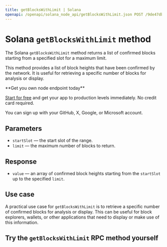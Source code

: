 ---
title: getBlocksWithLimit | Solana
openapi: /openapi/solana_node_api/getBlocksWithLimit.json POST /9de47db917d4f69168e3fed02217d15b
---

# Solana `getBlocksWithLimit` method

The Solana `getBlocksWithLimit` method returns a list of confirmed blocks starting from a specified slot for a maximum limit.

This method provides a list of block heights that have been confirmed by the network. It is useful for retrieving a specific number of blocks for analysis or display.

<Check>
**Get you own node endpoint today**

[Start for free](https://console.chainstack.com/) and get your app to production levels immediately. No credit card required.

You can sign up with your GitHub, X, Google, or Microsoft account.
</Check>


## Parameters

* `startSlot` — the start slot of the range.
* `limit` — the maximum number of blocks to return.

## Response

* `value` — an array of confirmed block heights starting from the `startSlot` up to the specified `limit`.

## Use case

A practical use case for `getBlocksWithLimit` is to retrieve a specific number of confirmed blocks for analysis or display. This can be useful for block explorers, wallets, or other applications that need to display or make use of this information.

## Try the `getBlocksWithLimit` RPC method yourself